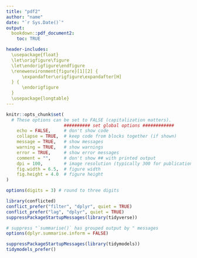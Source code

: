 ```yaml
---
title: "pdf2"
author: "name"
date: "`r Sys.Date()`"
output: 
  bookdown::pdf_document2:
    toc: TRUE

header-includes: 
  \usepackage{float}
  \let\origfigure\figure
  \let\endorigfigure\endfigure
  \renewenvironment{figure}[1][2] {
      \expandafter\origfigure\expandafter[H]
  } {
      \endorigfigure
  }
  \usepackage{longtable}
---
```


```r
knitr::opts_chunk$set(
  # These options can be set to FALSE (capitalization matters).
                      ########## set global options ############
    echo = FALSE,     # don't show code
    collapse = TRUE,  # keep code from blocks together (if shown)
    message = TRUE,   # show messages
    warning = TRUE,   # show warnings
    error = TRUE,     # show error messages
    comment = "",     # don't show ## with printed output
    dpi = 100,        # image resolution (typically 300 for publication)
    fig.width = 6.5,  # figure width
    fig.height = 4.0  # figure height
)

options(digits = 3) # round to three digits
```

```r
library(conflicted)
conflict_prefer("filter", "dplyr", quiet = TRUE)
conflict_prefer("lag", "dplyr", quiet = TRUE)
suppressPackageStartupMessages(library(tidyverse))

# suppress "`summarise()` has grouped output by " messages
options(dplyr.summarise.inform = FALSE)
```

```r
suppressPackageStartupMessages(library(tidymodels))
tidymodels_prefer()
```

# 
